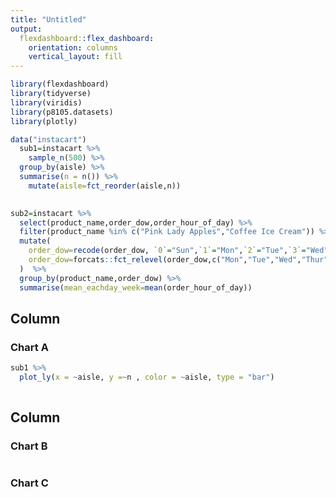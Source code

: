```yaml
---
title: "Untitled"
output: 
  flexdashboard::flex_dashboard:
    orientation: columns
    vertical_layout: fill
---
```


```r
library(flexdashboard)
library(tidyverse)
library(viridis)
library(p8105.datasets)
library(plotly)

```

```r
data("instacart")
  sub1=instacart %>% 
    sample_n(500) %>% 
  group_by(aisle) %>% 
  summarise(n = n()) %>% 
    mutate(aisle=fct_reorder(aisle,n))
  
```

```r
sub2=instacart %>% 
  select(product_name,order_dow,order_hour_of_day) %>% 
  filter(product_name %in% c("Pink Lady Apples","Coffee Ice Cream")) %>% 
  mutate(
    order_dow=recode(order_dow, `0`="Sun",`1`="Mon",`2`="Tue",`3`="Wed",`4`="Thur",`5`="Fri",`6`="Sat"),
    order_dow=forcats::fct_relevel(order_dow,c("Mon","Tue","Wed","Thur","Fri","Sat","Sun"))
  )  %>% 
  group_by(product_name,order_dow) %>% 
  summarise(mean_eachday_week=mean(order_hour_of_day)) 
```


Column {data-width=650}
-----------------------------------------------------------------------

### Chart A

```r
sub1 %>% 
  plot_ly(x = ~aisle, y =~n , color = ~aisle, type = "bar")
  
```

Column {data-width=350}
-----------------------------------------------------------------------

### Chart B

```r

```

### Chart C

```r

```

